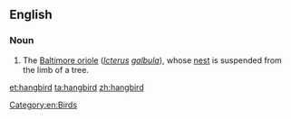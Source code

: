 ==English==

===Noun===
{{en-noun}}

# {{context|zoology|lang=en}} The [[Baltimore oriole]] (''[[Icterus]] [[galbula]]''), whose [[nest]] is suspended from the limb of a tree. 

[[Category:en:Birds]]

[[et:hangbird]]
[[ta:hangbird]]
[[zh:hangbird]]